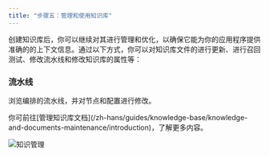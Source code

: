 ```yaml
---
title: "步骤五：管理和使用知识库"
---
```


创建知识库后，你可以继续对其进行管理和优化，以确保它能为你的应用程序提供准确的的上下文信息。通过以下方式，你可以对知识库文件的进行更新、进行召回测试、修改流水线和修改知识库的属性等：

### 流水线

浏览编排的流水线，并对节点和配置进行修改。

<Tip>
    你可前往[管理知识库文档](/zh-hans/guides/knowledge-base/knowledge-and-documents-maintenance/introduction)，了解更多内容。
</Tip>

![知识管理](/images/knowledge-base/create-knowledge-pipeline-21.png)
